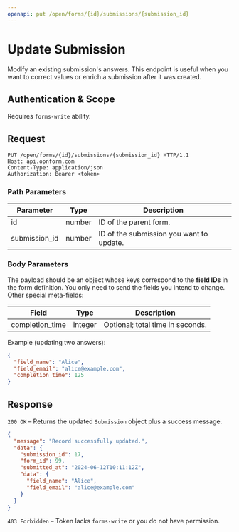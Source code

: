 ```yaml
---
openapi: put /open/forms/{id}/submissions/{submission_id}
---
```


# Update Submission

Modify an existing submission's answers. This endpoint is useful when you want to correct values or enrich a submission after it was created.

## Authentication & Scope

Requires `forms-write` ability.

## Request

```http
PUT /open/forms/{id}/submissions/{submission_id} HTTP/1.1
Host: api.opnform.com
Content-Type: application/json
Authorization: Bearer <token>
```

### Path Parameters

| Parameter      | Type   | Description                               |
|----------------|--------|-------------------------------------------|
| id             | number | ID of the parent form.                    |
| submission_id  | number | ID of the submission you want to update.  |

### Body Parameters

The payload should be an object whose keys correspond to the **field IDs** in the form definition. You only need to send the fields you intend to change. Other special meta-fields:

| Field            | Type    | Description                           |
|------------------|---------|---------------------------------------|
| completion_time  | integer | Optional; total time in seconds.      |

Example (updating two answers):

```json
{
  "field_name": "Alice",
  "field_email": "alice@example.com",
  "completion_time": 125
}
```

## Response

`200 OK` – Returns the updated `Submission` object plus a success message.

```json
{
  "message": "Record successfully updated.",
  "data": {
    "submission_id": 17,
    "form_id": 99,
    "submitted_at": "2024-06-12T10:11:12Z",
    "data": {
      "field_name": "Alice",
      "field_email": "alice@example.com"
    }
  }
}
```

`403 Forbidden` – Token lacks `forms-write` or you do not have permission.